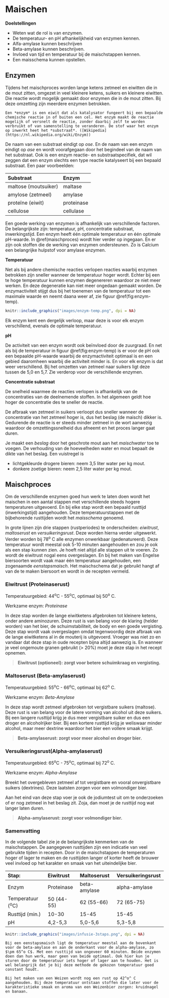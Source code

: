 # Maischen

**Doelstellingen**

-  Weten wat de rol is van enzymen.
-  De temperatuur- en pH afhankelijkheid van enzymen kennen.
-  Alfa-amylase kunnen beschrijven
-  Beta-amylase kunnen beschrijven.
-  Invloed van tijd en temperatuur bij de maischstappen kennen.
-  Een maisschema kunnen  opstellen.

## Enzymen

Tijdens het maischproces worden lange ketens zetmeel en eiwitten die in de mout zitten, omgezet in veel kleinere ketens, suikers en kleinere eiwitten. Die reactie wordt mogelijk gemaakt door enzymen die in de mout zitten. Bij deze omzetting zijn meerdere enzymen betrokken.

```block2
Een *enzym* is een eiwit dat als katalysator fungeert bij een bepaalde chemische reactie in of buiten een cel. Het enzym maakt de reactie mogelijk of versnelt de reactie, zonder daarbij zelf te worden verbruikt of van samenstelling te veranderen. De stof waar het enzym op inwerkt heet het *substraat*. ([Wikipedia](https://nl.wikipedia.org/wiki/Enzym))

```

De naam van een substraat eindigt op *ose*. En de naam van een enzym eindigt op *ase* en wordt voorafgegaan door het begindeel van de naam van het substraat. Ook is een enzym reactie- en substraatspecifiek, dat wil zeggen dat een enzym slechts een type reactie katalyseert bij een bepaald substraat. Een paar voorbeelden:

| Substraat            | Enzym      |
|:---------------------|:-----------|
| maltose (moutsuiker) | maltase    |
| amylose (zetmeel)    | amylase    |
| proteïne (eiwit)     | proteinase |
| cellulose            | cellulase  |

Een goede werking van enzymen is afhankelijk van verschillende factoren. De belangrijkste zijn: temperatuur, pH, concentratie substraat, inwerkingstijd. Een enzym heeft één optimale temperatuur en één optimale pH-waarde. In \@ref(maischproces) wordt hier verder op ingegaan. En er zijn ook stoffen die de werking van enzymen ondersteunen. Zo is Calcium een belangrijke hulpstof voor amylase enzymen.

**Temperatuur**

Net als bij andere chemische reacties verlopen reacties waarbij enzymen betrokken zijn sneller wanneer de temperatuur hoger wordt. Echter bij een te hoge temperatuur kunnen enzymen degenereren waardoor ze niet meer werken. En deze degeneratie kan niet meer ongedaan gemaakt worden. De enzymactiviteit stijgt dus bij het toenemen van de temperatuur tot een maximale waarde en neemt daana weer af, zie figuur \@ref(fig:enzym-temp).

```r
knitr::include_graphics("images/enzym-temp.png", dpi = NA)
```

Elk enzym kent een dergelijk verloop, maar deze is voor elk enzym verschillend, evenals de optimale temperatuur.

**pH**

De activiteit van een enzym wordt ook beïnvloed door de zuurgraad. En net als bij de temperatuur in figuur \@ref(fig:enzym-temp) is er voor de pH ook een bepaalde pH-waarde waarbij de enzymactiviteit optimaal is en een gebied daaromheen waarbij die activiteit minder is. En voor elk enzym is dat weer verschillend. Bij het omzetten van zetmeel naar suikers ligt deze tussen de 5,0 en 5,7. Zie verderop voor de verschillende enzymen.

**Concentratie substraat**

De snelheid waarmee de reacties verlopen is afhankelijk van de concentraties van de deelnemende stoffen. In het algemeen geldt hoe hoger de concentratie des te sneller de reactie.

De afbraak van zetmeel in suikers verloopt dus sneller wanneer de concentratie van het zetmeel hoger is, dus het beslag (de maisch) dikker is. Gedurende de reactie is er steeds minder zetmeel in de wort aanwezig waardoor de omzettingssnelheid dus afneemt en het proces langer gaat duren.

Je maakt een *beslag* door het geschrote mout aan het *maischwater* toe te voegen. De verhouding van de hoeveelheden water en mout bepaalt de dikte van het beslag. Een vuistregel is

-  lichtgekleurde drogere bieren: neem 3,5 liter water per kg mout.
-  donkere zoetige bieren: neem 2,5 liter water per kg mout.

## Maischproces {#maischproces}

Om de verschillende enzymen goed hun werk te laten doen wordt het maischen in een aantal stappen met verschillende steeds hogere temperaturen uitgevoerd. En bij elke stap wordt een bepaald rusttijd (inwerkingstijd) aangehouden. Deze temperatuurstappen met de bijbehorende rusttijden wordt het *maisschema* genoemd.

In grote lijnen zijn drie stappen (rustperiodes) te onderscheiden: *eiwitrust*, *maltoserust* en *versuikeringsrust*. Deze worden hierna verder uitgewerkt. Verder worden bij 78^o^ C alle enzymen onwerkbaar (gedenatureerd). Deze temperatuur wordt meestal ook 5-10 minuten aangehouden en zou je ook als een stap kunnen zien. Je hoeft niet altijd alle stappen uit te voeren. Zo wordt de eiwitrust nogal eens overgeslagen. En bij het maken van Engelse biersoorten wordt vaak maar één temperatuur aangehouden, een zogenaamde *eenstapsmaisch*. Het maischschema dat je gebruikt hangt af van de te maken biersoort en wordt in de recepten vermeld.

### Eiwitrust (Proteinaserust)

Temperatuurgebied: 44^o^C - 55^o^C, optimaal bij 50^o^ C.

Werkzame enzym: *Proteinase*

In deze stap worden de lange eiwitketens afgebroken tot kleinere ketens, onder andere aminozuren. Deze rust is van belang voor de klaring (helder worden) van het bier, de schuimstabiliteit, de body en een goede vergisting. Deze stap wordt vaak overgeslagen omdat tegenwoordig deze afbraak van de lange eiwitketens al in de mouterij is uitgevoerd. Vroeger was niet zo en vandaar dat deze stap in oude recepten bijna altijd aanwezig is. En wanneer je veel ongemoute granen gebruikt (> 20%) moet je deze stap in het recept opnemen.

> **Eiwitrust (optioneel): zorgt voor betere schuimkraag en vergisting.**

### Maltoserust (Beta-amylaserust)

Temperatuurgebied: 55^o^C - 66^o^C, optimaal bij 62^o^ C.

Werkzame enzym: *Beta-Amylase*

In deze stap wordt zetmeel afgebroken tot vergistbare suikers (maltose).  Deze rust is van belang voor de latere vorming van alcohol uit deze suikers. Bij een langere rusttijd krijg je dus meer vergistbare suiker en dus een droger en alcoholrijker bier. Bij een kortere rusttijd krijg je weliswaar minder alcohol, maar meer dextrine waardoor het bier een vollere smaak krijgt.

> **Beta-amylaserust: zorgt voor meer alcohol en droger bier.**

### Versuikeringsrust(Alpha-amylaserust)

Temperatuurgebied: 65^o^C - 75^o^C, optimaal bij 72^o^ C.

Werkzame enzym: *Alpha-Amylase*

Breekt het overgebleven zetmeel af tot vergistbare en vooral onvergistbare suikers (dextrines). Deze laatsten zorgen voor een volmondiger bier.

Aan het eind van deze stap voer je ook de jodiumtest uit om te onderzoeken of er nog zetmeel in het beslag zit. Zoja, dan moet je de rusttijd nog wat langer laten duren.

> **Alpha-amylaserust: zorgt voor volmondiger bier.**

### Samenvatting

In de volgende tabel zie je de belangrijkste kenmerken van de maischstappen. De aangegeven rusttijden zijn een indicatie van veel gebruikte tijden in recepten. Door in de maischstappen de temperaturen hoger of lager te maken en de rusttijden langer of korter heeft de brouwer veel invloed op het karakter en smaak van het uiteindelijke bier.

| Stap:              | **Eiwitrust**  | **Maltoserust**  | **Versuikeringsrust**  |
|:-------------------|:---------------|:-----------------|:-----------------------|
| Enzym              | Proteinase     | beta-amylase     | alpha-amylase          |
| Temperatuur (^o^C) | 50 (44-55)     | 62 (55-66)       | 72 (65-75)             |
| Rusttijd (min.)    | 10-30          | 15-45            | 15-45                  |
| pH                 | 4,2-5,3        | 5,0-5,6          | 5,3-5,8                |


```r
knitr::include_graphics("images/infusie-3staps.png", dpi = NA)
```


```block2
Bij een eenstapsmaisch ligt de temperatuur meestal aan de bovenkant voor de beta-amylase en aan de onderkant voor de alpha-amylase, zo $\pm 65^o C$. Met een rusttijd van ongeveer 60 minuten. Beide enzymen doen dan hun werk, maar geen van beide optimaal. Ook hier kun je sturen door de temperatuur iets hoger of lager aan te houden. Het is wel belangrijk dat je bij deze methode de gekozen temperatuur goed constant houdt.

```


```block2
Bij het maken van een Weizen wordt nog een rust op 42^o^ C aangehouden. Bij deze temperatuur ontstaan stoffen die later voor de karakteristieke smaak en aroma van een Weizenbier zorgen: kruidnagel en banaan.

```
